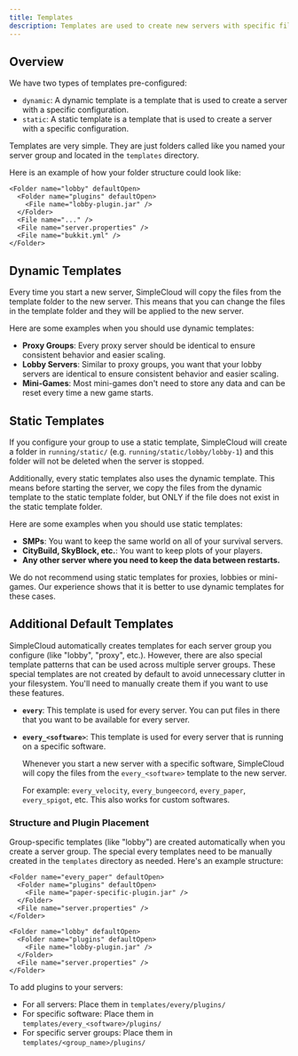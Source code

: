 ```yaml
---
title: Templates
description: Templates are used to create new servers with specific files and configurations the way you want.
---
```


## Overview

We have two types of templates pre-configured:

- `dynamic`: A dynamic template is a template that is used to create a server with a specific configuration.
- `static`: A static template is a template that is used to create a server with a specific configuration.

Templates are very simple. They are just folders called like you named your server group and located in the `templates` directory.

Here is an example of how your folder structure could look like:

<Files>
  <Folder name="templates" defaultOpen>
    <Folder name="proxy" defaultOpen>
      <Folder name="plugins" defaultOpen>
        <File name="..." />
      </Folder>
    </Folder>

    <Folder name="lobby" defaultOpen>
      <Folder name="plugins" defaultOpen>
        <File name="lobby-plugin.jar" />
      </Folder>
      <File name="..." />
      <File name="server.properties" />
      <File name="bukkit.yml" />
    </Folder>

  </Folder>
</Files>

## Dynamic Templates

Every time you start a new server, SimpleCloud will copy the files from the template folder to the new server. This means that you can change the files in the template folder and they will be applied to the new server.

Here are some examples when you should use dynamic templates:

- **Proxy Groups**: Every proxy server should be identical to ensure consistent behavior and easier scaling.
- **Lobby Servers**: Similar to proxy groups, you want that your lobby servers are identical to ensure consistent behavior and easier scaling.
- **Mini-Games**: Most mini-games don't need to store any data and can be reset every time a new game starts.

## Static Templates

If you configure your group to use a static template, SimpleCloud will create a folder in `running/static/` (e.g. `running/static/lobby/lobby-1`) and this folder will not be deleted when the server is stopped.

Additionally, every static templates also uses the dynamic template. This means before starting the server, we copy the files from the dynamic template to the static template folder, but ONLY if the file does not exist in the static template folder.

Here are some examples when you should use static templates:

- **SMPs**: You want to keep the same world on all of your survival servers.
- **CityBuild, SkyBlock, etc.**: You want to keep plots of your players.
- **Any other server where you need to keep the data between restarts.**

<Callout type="warn">
  We do not recommend using static templates for proxies, lobbies or mini-games.
  Our experience shows that it is better to use dynamic templates for these
  cases.
</Callout>

## Additional Default Templates

SimpleCloud automatically creates templates for each server group you configure (like "lobby", "proxy", etc.). However, there are also special template patterns that can be used across multiple server groups. These special templates are not created by default to avoid unnecessary clutter in your filesystem. You'll need to manually create them if you want to use these features.

- **`every`**: This template is used for every server. You can put files in there that you want to be available for every server.
- **`every_<software>`**: This template is used for every server that is running on a specific software.

  Whenever you start a new server with a specific software, SimpleCloud will copy the files from the `every_<software>` template to the new server.

  For example: `every_velocity`, `every_bungeecord`, `every_paper`, `every_spigot`, etc. This also works for custom softwares.

### Structure and Plugin Placement

Group-specific templates (like "lobby") are created automatically when you create a server group. The special every templates need to be manually created in the `templates` directory as needed. Here's an example structure:

<Files>
  <Folder name="templates" defaultOpen>
    <Folder name="every" defaultOpen>
      <Folder name="plugins" defaultOpen>
        <File name="global-plugin.jar" />
      </Folder>
      <File name="global-config.yml" />
    </Folder>

    <Folder name="every_paper" defaultOpen>
      <Folder name="plugins" defaultOpen>
        <File name="paper-specific-plugin.jar" />
      </Folder>
      <File name="server.properties" />
    </Folder>

    <Folder name="lobby" defaultOpen>
      <Folder name="plugins" defaultOpen>
        <File name="lobby-plugin.jar" />
      </Folder>
      <File name="server.properties" />
    </Folder>

  </Folder>
</Files>

To add plugins to your servers:

- For all servers: Place them in `templates/every/plugins/`
- For specific software: Place them in `templates/every_<software>/plugins/`
- For specific server groups: Place them in `templates/<group_name>/plugins/`

